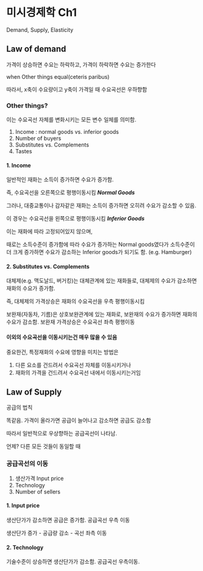 # 미시경제학 Ch1 {.unnumbered}

Demand, Supply, Elasticity

## Law of demand

가격이 상승하면 수요는 하락하고, 가격이 하락하면 수요는 증가한다

when Other things equal(ceteris paribus)

따라서, x축이 수요량이고 y축이 가격일 때 수요곡선은 우하향함

### Other things?

이는 수요곡선 자체를 변화시키는 모든 변수 일체를 의미함.

1. Income : normal goods vs. inferior goods
2. Number of buyers
3. Substitutes vs. Complements
4. Tastes

#### 1. Income

일반적인 재화는 소득이 증가하면 수요가 증가함.

즉, 수요곡선을 오른쪽으로 평행이동시킴 ***Normal Goods***

그러나, 대중교통이나 감자같은 재화는 소득이 증가하면 오히려 수요가 감소할 수 있음.

이 경우는 수요곡선을 왼쪽으로 평행이동시킴 ***Inferior Goods***

이는 재화에 따라 고정되어있지 않으며,

때로는 소득수준이 증가함에 따라 수요가 증가하는 Normal goods였다가 소득수준이 더 크게 증가하면 수요가 감소하는 Inferior goods가 되기도 함. (e.g. Hamburger)

#### 2. Substitutes vs. Complements

대체제(e.g. 맥도날드, 버거킹)는 대체관계에 있는 재화들로, 대체제의 수요가 감소하면 재화의 수요가 증가함.

즉, 대체제의 가격상승은 재화의 수요곡선을 우측 평행이동시킴

보완재(자동차, 기름)은 상호보완관계에 있는 재화로, 보완재의 수요가 증가하면 재화의 수요가 감소함. 보완재 가격상승은 수요곡선 좌측 평행이동

#### 이외의 수요곡선을 이동시키는건 매우 많을 수 있음

중요한건, 특정재화의 수요에 영향을 미치는 방법은

1. 다른 요소를 건드려서 수요곡선 자체를 이동시키거나
2. 재화의 가격을 건드려서 수요곡선 내에서 이동시키는거임

## Law of Supply

공급의 법칙

똑같음. 가격이 올라가면 공급이 늘어나고 감소하면 공급도 감소함

따라서 일반적으로 우상향하는 공급곡선이 나타남.

언제? 다른 모든 것들이 동일할 때

### 공급곡선의 이동

1. 생산가격 Input price
2. Technology
3. Number of sellers

#### 1. Input price

생산단가가 감소하면 공급은 증가함. 공급곡선 우측 이동

생산단가 증가 - 공급량 감소 - 곡선 좌측 이동

#### 2. Technology

기술수준이 상승하면 생산단가가 감소함. 공급곡선 우측이동.
